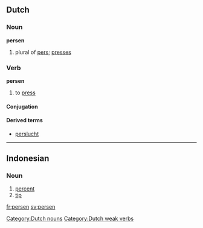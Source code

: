 ==Dutch==

===Noun===
'''persen'''

# plural of [[pers]]; [[presses]]

===Verb===
'''persen'''

# to [[press]]

====Conjugation====
{{nl-verb|pers|perst|perste|persten|hebben|geperst}}

====Derived terms====
* [[perslucht]]

<!--* A person who does not have a very good attitude about life but is nice and sociable-->

[[Category:Dutch nouns]]
[[Category:Dutch weak verbs]]

----

==Indonesian==

===Noun===
{{infl|id|noun}}

# [[percent]]
# [[tip]]

[[fr:persen]]
[[sv:persen]]